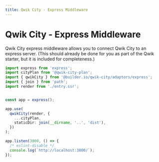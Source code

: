 ```yaml
---
title: Qwik City - Express Middleware
---
```


# Qwik City - Express Middleware

Qwik City express middleware allows you to connect Qwik City to an express server. (This should already be done for you as part of the Qwik starter, but it is included for completeness.)


```typescript
import express from 'express';
import cityPlan from '@qwik-city-plan';
import { qwikCity } from '@builder.io/qwik-city/adaptors/express';
import { join } from 'path';
import render from './entry.ssr';


const app = express();

app.use(
  qwikCity(render, {
    ...cityPlan,
    staticDir: join(__dirname, '..', 'dist'),
  })
);

app.listen(3000, () => {
  /* eslint-disable */
  console.log(`http://localhost:3000/`);
});
```